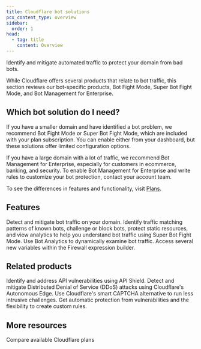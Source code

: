 ```yaml
---
title: Cloudflare bot solutions
pcx_content_type: overview
sidebar:
  order: 1
head:
  - tag: title
    content: Overview
---
```



<Description>

Identify and mitigate automated traffic to protect your domain from bad bots. 
</Description>

<Plan type="all" />

While Cloudflare offers several products that relate to bot traffic, this section reviews our bot-specific products, Bot Fight Mode, Super Bot Fight Mode, and Bot Management for Enterprise.

<Render file="non-contract-enablement" product="fundamentals" />

## Which bot solution do I need?

If you have a smaller domain and have identified a bot problem, we recommend Bot Fight Mode or Super Bot Fight Mode, which are included with your plan subscription. You can enable either from your dashboard, but these solutions offer limited configuration options.

If you have a large domain with a lot of traffic, we recommend Bot Management for Enterprise, especially for customers in ecommerce, banking, and security. To enable Bot Management for Enterprise and write rules to customize your bot protection, contact your account team.

To see the differences in features and functionality, visit [Plans](/bots/plans/).

## Features

<Feature header="Bot Fight Mode" href="/bots/get-started/bot-fight-mode/">
Detect and mitigate bot traffic on your domain. 
</Feature>

<Feature header="Super Bot Fight Mode" href="/bots/get-started/super-bot-fight-mode/">
Identify traffic matching patterns of known bots, challenge or block bots, protect static resources, and view analytics to help you understand bot traffic using Super Bot Fight Mode. 
</Feature>

<Feature header="Bot Analytics" href="/bots/bot-analytics/">
Use Bot Analytics to dynamically examine bot traffic. 
</Feature>

<Feature header="Firewall variables" href="/bots/reference/bot-management-variables/">
Access several new variables within the Firewall expression builder. 
</Feature>

## Related products

<RelatedProduct header="API Shield" href="/api-shield/" product="api-shield">
Identify and address API vulnerabilities using API Shield. 
</RelatedProduct>

<RelatedProduct header="DDoS Protection" href="/ddos-protection/" product="ddos-protection">
Detect and mitigate Distributed Denial of Service (DDoS) attacks using Cloudflare's Autonomous Edge. 
</RelatedProduct>

<RelatedProduct header="Turnstile" href="/turnstile/" product="turnstile">
Use Cloudflare's smart CAPTCHA alternative to run less intrusive challenges. 
</RelatedProduct>

<RelatedProduct header="WAF" href="/waf/" product="waf">
Get automatic protection from vulnerabilities and the flexibility to create custom rules. 
</RelatedProduct>

## More resources

<CardGrid>

<LinkTitleCard title="Plans" href="https://www.cloudflare.com/plans/#overview" icon="document">
Compare available Cloudflare plans
</LinkTitleCard>

</CardGrid>
